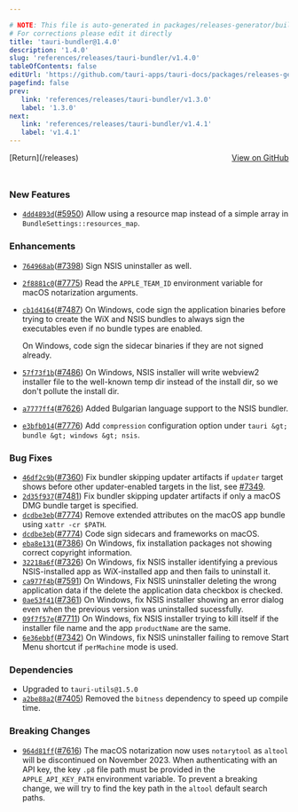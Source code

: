 ```yaml
---

# NOTE: This file is auto-generated in packages/releases-generator/build.ts
# For corrections please edit it directly
title: 'tauri-bundler@1.4.0'
description: '1.4.0'
slug: 'references/releases/tauri-bundler/v1.4.0'
tableOfContents: false
editUrl: 'https://github.com/tauri-apps/tauri-docs/packages/releases-generator/build.ts'
pagefind: false
prev:
   link: 'references/releases/tauri-bundler/v1.3.0'
   label: '1.3.0'
next:
   link: 'references/releases/tauri-bundler/v1.4.1'
   label: 'v1.4.1'
---
```


<div style="margin-bottom:3rem; display: flex; justify-content: space-between; align-items: center"><span>[Return](/releases)</span><span><a href="https://github.com/tauri-apps/tauri/releases/tag/tauri-bundler-v1.4.0">View on GitHub</a></span></div>

### New Features

- [`4dd4893d`](https://www.github.com/tauri-apps/tauri/commit/4dd4893d7d166ac3a3b6dc2e3bd2540326352a78)([#5950](https://www.github.com/tauri-apps/tauri/pull/5950)) Allow using a resource map instead of a simple array in `BundleSettings::resources_map`.

### Enhancements

- [`764968ab`](https://www.github.com/tauri-apps/tauri/commit/764968ab383ec639e061986bc2411dd44e71b612)([#7398](https://www.github.com/tauri-apps/tauri/pull/7398)) Sign NSIS uninstaller as well.
- [`2f8881c0`](https://www.github.com/tauri-apps/tauri/commit/2f8881c010fa3493c092ddf3a343df08d7a79fc9)([#7775](https://www.github.com/tauri-apps/tauri/pull/7775)) Read the `APPLE_TEAM_ID` environment variable for macOS notarization arguments.
- [`cb1d4164`](https://www.github.com/tauri-apps/tauri/commit/cb1d4164e71e29f071b8438d02a7ec86a9fac67b)([#7487](https://www.github.com/tauri-apps/tauri/pull/7487)) On Windows, code sign the application binaries before trying to create the WiX and NSIS bundles to always sign the executables even if no bundle types are enabled.

  On Windows, code sign the sidecar binaries if they are not signed already.
- [`57f73f1b`](https://www.github.com/tauri-apps/tauri/commit/57f73f1b6a07e690d122d7534a0b3531c8c12c03)([#7486](https://www.github.com/tauri-apps/tauri/pull/7486)) On Windows, NSIS installer will write webview2 installer file to the well-known temp dir instead of the install dir, so we don&#39;t pollute the install dir.
- [`a7777ff4`](https://www.github.com/tauri-apps/tauri/commit/a7777ff485b725f177d08bbc00af607cd8ee8d6d)([#7626](https://www.github.com/tauri-apps/tauri/pull/7626)) Added Bulgarian language support to the NSIS bundler.
- [`e3bfb014`](https://www.github.com/tauri-apps/tauri/commit/e3bfb01411c3cc5e602c8f961f6cb5c9dd9524e1)([#7776](https://www.github.com/tauri-apps/tauri/pull/7776)) Add `compression` configuration option under `tauri &gt; bundle &gt; windows &gt; nsis`.

### Bug Fixes

- [`46df2c9b`](https://www.github.com/tauri-apps/tauri/commit/46df2c9b917096388695f72ca4c56791fe652ef6)([#7360](https://www.github.com/tauri-apps/tauri/pull/7360)) Fix bundler skipping updater artifacts if `updater` target shows before other updater-enabled targets in the list, see [#7349](https://github.com/tauri-apps/tauri/issues/7349).
- [`2d35f937`](https://www.github.com/tauri-apps/tauri/commit/2d35f937de59272d26556310155c0b15d849953c)([#7481](https://www.github.com/tauri-apps/tauri/pull/7481)) Fix bundler skipping updater artifacts if only a macOS DMG bundle target is specified.
- [`dcdbe3eb`](https://www.github.com/tauri-apps/tauri/commit/dcdbe3eb6cc7d8a43caef98dfce71a11a4597644)([#7774](https://www.github.com/tauri-apps/tauri/pull/7774)) Remove extended attributes on the macOS app bundle using `xattr -cr $PATH`.
- [`dcdbe3eb`](https://www.github.com/tauri-apps/tauri/commit/dcdbe3eb6cc7d8a43caef98dfce71a11a4597644)([#7774](https://www.github.com/tauri-apps/tauri/pull/7774)) Code sign sidecars and frameworks on macOS.
- [`eba8e131`](https://www.github.com/tauri-apps/tauri/commit/eba8e1315ed7078eb9a9479f9e0072b061067341)([#7386](https://www.github.com/tauri-apps/tauri/pull/7386)) On Windows, fix installation packages not showing correct copyright information.
- [`32218a6f`](https://www.github.com/tauri-apps/tauri/commit/32218a6f8c1d90c2503e7cbc4523e4ab464ba032)([#7326](https://www.github.com/tauri-apps/tauri/pull/7326)) On Windows, fix NSIS installer identifying a previous NSIS-installed app as WiX-installed app and then fails to uninstall it.
- [`ca977f4b`](https://www.github.com/tauri-apps/tauri/commit/ca977f4b87c66808b4eac31a6d1925842b4c1570)([#7591](https://www.github.com/tauri-apps/tauri/pull/7591)) On Windows, Fix NSIS uninstaller deleting the wrong application data if the delete the application data checkbox is checked.
- [`0ae53f41`](https://www.github.com/tauri-apps/tauri/commit/0ae53f413948c7b955e595aa9c6c9e777caa8666)([#7361](https://www.github.com/tauri-apps/tauri/pull/7361)) On Windows, fix NSIS installer showing an error dialog even when the previous version was uninstalled sucessfully.
- [`09f7f57e`](https://www.github.com/tauri-apps/tauri/commit/09f7f57eeadbf94d8e9e14f3ab2b115a4c4aa473)([#7711](https://www.github.com/tauri-apps/tauri/pull/7711)) On Windows, fix NSIS installer trying to kill itself if the installer file name and the app `productName` are the same.
- [`6e36ebbf`](https://www.github.com/tauri-apps/tauri/commit/6e36ebbf84dee11a98d8df916c316c7d6f67b2a8)([#7342](https://www.github.com/tauri-apps/tauri/pull/7342)) On Windows, fix NSIS uninstaller failing to remove Start Menu shortcut if `perMachine` mode is used.

### Dependencies

- Upgraded to `tauri-utils@1.5.0`
- [`a2be88a2`](https://www.github.com/tauri-apps/tauri/commit/a2be88a21db76e9fa063c527031f3849f066eecd)([#7405](https://www.github.com/tauri-apps/tauri/pull/7405)) Removed the `bitness` dependency to speed up compile time.

### Breaking Changes

- [`964d81ff`](https://www.github.com/tauri-apps/tauri/commit/964d81ff01a076516d323546c169b2ba8156e55a)([#7616](https://www.github.com/tauri-apps/tauri/pull/7616)) The macOS notarization now uses `notarytool` as `altool` will be discontinued on November 2023. When authenticating with an API key, the key `.p8` file path must be provided in the `APPLE_API_KEY_PATH` environment variable. To prevent a breaking change, we will try to find the key path in the `altool` default search paths.

